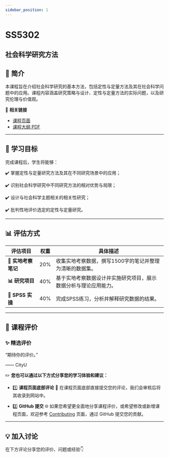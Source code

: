 ```yaml
---
sidebar_position: 1
---
```


# SS5302
## 社会科学研究方法

## **📘 简介**
本课程旨在介绍社会科学研究的基本方法，包括定性与定量方法及其在社会科学问题中的应用。课程内容涵盖研究策略与设计、定性与定量方法的实际问题，以及研究伦理与价值观。

🔗 **相关链接**
- [课程页面](https://www.cityu.edu.hk/catalogue/pg/202425/course/SS5302.htm)
- [课程大纲 PDF](https://www.cityu.edu.hk/catalogue/pg/202425/course/SS5302.pdf)

---

## **🎯 学习目标**

完成课程后，学生将能够：

✔️ 掌握定性与定量研究方法及其在不同研究场景中的应用；

✔️ 识别社会科学研究中不同研究方法的相对优势与局限；

✔️ 设计与社会科学主题相关的相关性研究；

✔️ 批判性地评价选定的定性与定量研究。

---

## **📊 评估方式**

| **评估项目**             | **权重** | **具体描述**                                                                                       |
|------------------------|---------|---------------------------------------------------------------------------------------------------|
| **📄 实地考察笔记**        | 20%     | 收集实地考察数据，撰写1500字的笔记并整理为清晰的数据集。                                                     |
| **📊 研究项目**          | 40%     | 基于实地考察数据设计并实施研究项目，展示数据分析与理论应用能力。                                             |
| **📝 SPSS 实操**         | 40%     | 完成SPSS练习，分析并解释研究数据的结果。                                                              |

---

## **💬 课程评价**

### ✨ **精选评价**
<div className={commentStyles.commentBox}>
    <p className={commentStyles.commentText}>
        “期待你的评价。”
    </p>
    <p className={commentStyles.commentAuthor}>—— CityU</p>
</div>

✏️ **您也可以通过以下方式分享您的学习体验和建议：**

- 1️⃣ **课程页面底部评论**
💬 在课程页面底部直接提交您的评论，我们会审核后将其收录到网站中。

- 2️⃣ **GitHub 提交**
🌐 如果您希望更全面地分享课程评价，或希望修改或新增课程页面，欢迎参考 [Contributing](https://penjc.github.io/CityU/contributing) 页面，通过 GitHub 提交您的贡献。

---

## **💡 加入讨论**

在下方评论分享您的评价、问题或经验👇
<Utterances />
